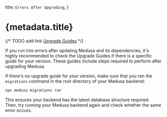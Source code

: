   title: `Errors After Upgrading`,
}

# {metadata.title}

{/* TODO add link [Upgrade Guides](../upgrade-guides/page.mdx) */}

If you run into errors after updating Medusa and its dependencies, it's highly recommended to check the Upgrade Guides if there is a specific guide for your version. These guides include steps required to perform after upgrading Medusa.

If there's no upgrade guide for your version, make sure that you ran the `migrations` command in the root directory of your Medusa backend:

```bash
npx medusa migrations run
```

This ensures your backend has the latest database structure required. Then, try running your Medusa backend again and check whether the same error occurs.
